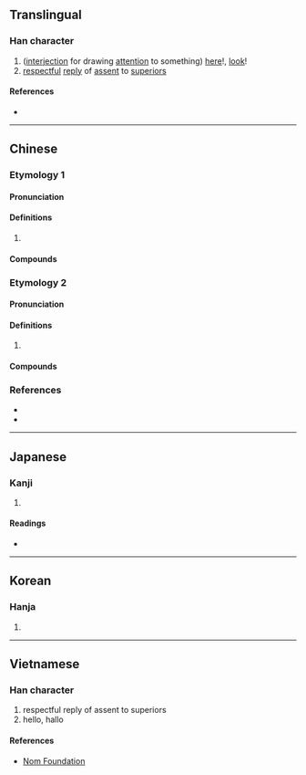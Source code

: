 {{character info}}
==Translingual==

===Han character===
{{Han char|rn=30|rad=口|as=09|sn=12|four=64064|canj=RTKR|ids=⿰口若}}

# ([[interjection]] for drawing [[attention]] to something) [[here]]!, [[look]]!
# [[respectful]] [[reply]] of [[assent]] to [[superior]]s

====References====
* {{Han ref|kx=0198.100|dkj=03926|dj=0419.180|hdz=10637.040|uh=558F|ud=21903|bh=D86F|bd=55407}}

----

==Chinese==

===Etymology 1===
{{zh-forms}}

====Pronunciation====
{{zh-pron
|m=nuò
|c=nok6
|cat=
}}

====Definitions====
{{zh-hanzi}}

# {{rfdef|zh}}

====Compounds====
{{zh-der|喏喏|肥喏}}

===Etymology 2===
{{zh-forms}}

====Pronunciation====
{{zh-pron
|m=rě
|c=je5
|cat=
}}

====Definitions====
{{zh-hanzi}}

# {{rfdef|zh}}

====Compounds====
{{zh-der|大喏|報喏|唱喏|聲喏}}

===References===
* {{R:twedu|B00376}}
* {{R:yue:mfccd}}

----

==Japanese==

===Kanji===
{{ja-kanji|grade=|rs=口09}}

# {{rfdef|ja|sort=口09}}

====Readings====
* {{ja-readings|on=[[しゃ]] (sha), [[にゃ]] (nya), [[じゃく]] (jaku), [[にゃく]] (nyaku), [[だく]] (daku)|kun=[[はい]] (hai)}}

----

==Korean==

===Hanja===
{{ko-hanja|hangeul=야|rv=ya|mr=ya}}

# {{rfdef|ko|sort=口09}}

----

==Vietnamese==

===Han character===
{{vi-hantu|[[nặc]], [[nhạ]]|rs=口09}}

# respectful reply of assent to superiors
#hello, hallo 

====References====
* [http://nomfoundation.org/common/nom_details.php?codepoint=558f Nom Foundation]